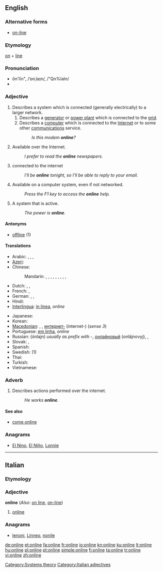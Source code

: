 {{wikipedia}}
{{also|on line}}
==English==

===Alternative forms===
* [[on-line]]

===Etymology===
[[on]] + [[line]]

===Pronunciation===
* ŏn'līn", /ˈɒnˌlaɪn/, /"Qn%laIn/
* {{audio|En-us-online.ogg|Audio (US)}}

===Adjective===
{{en-adj}}

# Describes a system which is connected (generally electrically) to a larger network.
## Describes a [[generator]] or [[power plant]] which is connected to the [[grid]].
## Describes a [[computer]] which is connected to the [[Internet]] or to some other [[communications]] service.
##: ''Is this modem '''online'''?''
# Available over the Internet.
#: ''I prefer to read the '''online''' newspapers.''
# connected to the internet
#:''I'll be '''online''' tonight, so I'll be able to reply to your email.''
# Available on a computer system, even if not networked.
#: ''Press the F1 key to access the '''online''' help.''
# A system that is active.
#: ''The power is '''online'''.''

====Antonyms====
* [[offline]] (1)

====Translations====
{{trans-top}}
* Arabic: {{t|ar|متصل|tr=muttáSil}},  {{t|ar|متواجد |tr=mutawaajid}},  {{t|ar|على الإنترنت|tr=`ala l-'intarnat}},  {{t|ar|أونلاين|tr='onlayn}}
* [[Azeri]]: {{t|az|onlayn|xs=Azeri}}
* Chinese:
*: Mandarin: {{t|cmn|在線|sc=Hani}},  {{t|cmn|在线|tr=zàixiàn|sc=Hani}},  {{t|cmn|上網|sc=Hani}},  {{t|cmn|上网|tr=shàngwǎng|sc=Hani}},  {{t|cmn|聯機|sc=Hani}},  {{t|cmn|联机|tr=liánjī|sc=Hani}},  {{t|cmn|線上|sc=Hani}},  {{t|cmn|线上|tr=xiànshàng|sc=Hani}},  {{t|cmn|網上|sc=Hani}},  {{t|cmn|网上|tr=wǎngshàng|sc=Hani}}
* Dutch: {{t-|nl|online}}, {{t-|nl|aangesloten}}, {{t+|nl|verbonden}}
* French: {{t+|fr|en ligne}},  {{t+|fr|online}}
* German: {{t+|de|eingeschaltet}}, {{t+|de|verbunden}}, {{t+|de|online}}
* Hindi: {{t|hi|ऑनलाइन|tr=ŏnlā'in|xs=Hindi}}
* [[Interlingua]]: [[in linea]], ''online''
{{trans-mid}}
* Japanese: {{t|ja|オンライン|tr=onrain}}
* Korean: {{t|ko|온라인|tr=onlain|sc=Hang}}
* [[Macedonian]]: {{t|mk|на линија|tr=na línija}}, {{t|mk|вклучен|tr=vklúčen}}, [[интернет]][[-]] (ínternet-) (''sense 3'')
* Portuguese: [[em linha]], ''online''
* Russian: {{t|ru|онлайн}} (ónlajn) {{indeclinable}} ''usually as prefix with -'', [[онлайновый]] (onlájnovyj),  {{t|ru|в сети|tr=v setí}},  {{t|ru|в интернете|tr=v internéte}}
* Slovak: {{t|sk|online|m}}, {{t|sk|pripojený|m}}
* Spanish: {{t+|es|en línea}}
* Swedish: {{t|sv|uppkopplad}} (1)
* Thai: {{t|th|ออนไลน์|tr=on-lai}}
* Turkish: {{t+|tr|çevrimiçi}}
* Vietnamese: {{t|vi|trực tuyến|xs=Vietnamese}}
{{trans-bottom}}

===Adverb===
{{en-adv}}

# Describes actions performed over the internet.
#: ''He works '''online'''.''

====See also====
* [[come online]]

===Anagrams===
* {{alphagram|eilnno}} [[El Nino#English|El Nino]], [[El Niño#English|El Niño]], [[Lonnie#English|Lonnie]]
[[Category:Systems theory]]
----
==Italian==

===Etymology===
{{etyl|en|it}}

===Adjective===
'''online''' {{inv}} (''Also'': [[on line]], [[on-line]])

# [[#English|online]]

===Anagrams===
* {{alphagram|eilnno}} [[lenoni#Italian|lenoni]], [[Linneo#Italian|Linneo]], [[nonile#Italian|nonile]]
[[Category:Italian adjectives]]

[[de:online]]
[[et:online]]
[[fa:online]]
[[fr:online]]
[[io:online]]
[[kn:online]]
[[ku:online]]
[[lt:online]]
[[hu:online]]
[[pl:online]]
[[pt:online]]
[[simple:online]]
[[fi:online]]
[[ta:online]]
[[tr:online]]
[[vi:online]]
[[zh:online]]